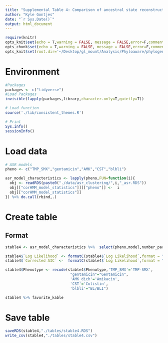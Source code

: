 ```yaml
---
title: "Supplemental Table 4: Comparison of ancestral state reconstruction models using Akaike information criteria"
author: "Kyle Gontjes"
date: "`r Sys.Date()`"
output: html_document
---
```


```r
require(knitr)
opts_knit$set(echo = T,warning = FALSE, message = FALSE,error=F,comment=NA) 
opts_chunk$set(echo = T,warning = FALSE, message = FALSE,error=F,comment=NA)
opts_knit$set(root.dir='~/Desktop/gl_mount/Analysis/Phyloaware/phylogenetic-resistance-ms/')
```

# Environment
```r
#Packages
packages <- c("tidyverse")   
#Load Packages
invisible(lapply(packages,library,character.only=T,quietly=T)) 

# Load function
source('./lib/consistent_themes.R')

# Print
Sys.info()
sessionInfo() 
``` 

# Load data
```r
# ASR models
pheno <- c("TMP_SMX","gentamicin","AMK","CST","blbli")

asr_model_characteristics <- lapply(pheno,FUN=function(i){
  obj <- readRDS(paste0("./data/asr_clustering/",i,"_asr.RDS"))
  obj[["corHMM_model_statistics"]][["pheno"]] <-  i
  obj[["corHMM_model_statistics"]]
}) %>% do.call(rbind,.)
```

# Create table 

## Format
```r
stable4 <- asr_model_characteristics %>%  select(pheno,model,number_parameters,rate1,rate2,loglik,AICc,best_model) %>% `colnames<-`(c("Phenotype","Model","No. Parameters","Rate 1","Rate 2","Log Likelihood","Corrected AIC","Best model")) %>% `rownames<-`(NULL) 

stable4$`Log Likelihood` <- formatC(stable4$`Log Likelihood`,format = "f",digits =2)
stable4$`Corrected AIC` <-  formatC(stable4$`Log Likelihood`,format = "f",digits =2)

stable4$Phenotype <- recode(stable4$Phenotype,'TMP_SMX'='TMP-SMX',
                             "gentamicin"="Gentamicin",
                             'AMK_dich'='Amikacin',
                             'CST'='Colistin',
                             'blbli'="BL/BLI")    

stable4 %>% favorite_kable 
```

# Save table
```r
saveRDS(stable4,"./tables/stable4.RDS")
write_csv(stable4,"./tables/stable4.csv")
``` 
